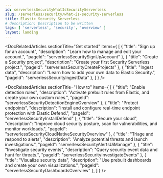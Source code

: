 ```yaml
---
id: serverlessSecurityWhatIsSecurityServerless
slug: /serverless/security/what-is-security-serverless
title: Elastic Security Serverless
# description: Description to be written
tags: [ 'serverless', 'security', 'overview' ]
layout: landing
---
```


<DocLandingHero
  title="Elastic Security Serverless"
  description="Elastic Security combines threat detection analytics, cloud native security, and endpoint protection in a single solution, so you can quickly detect, investigate, and respond to threats and vulnerabilities across your environment."
  image="security"
  headerIcon="logoSecurity"
  display="align"
/>

<DocRelatedArticles
  sectionTitle="Get started"
  items={
    [
      {
        "title": "Sign up for an account",
        "description": "Learn how to manage and edit your account.",
        "pageId": "serverlessSecuritySignUpAccount"
      },
      {
        "title": "Create a Security project",
        "description": "Create your first Security Serverless project.",
        "pageId": "serverlessSecurityCreateProjects"
      },
      {
        "title": "Ingest data",
        "description": "Learn how to add your own data to Elastic Security.",
        "pageId": "serverlessSecurityIngestData"
      },
    ]
  }
/>

<DocRelatedArticles
  sectionTitle="How to"
  items={
    [
      {
        "title": "Enable detection rules",
        "description": "Activate prebuilt rules from Elastic, and create your own custom rules.",
        "pageId": "serverlessSecurityDetectionEngineOverview"
      },
      {
        "title": "Protect endpoints",
        "description": "Install and configure real-time endpoint protection with Elastic Defend.",
        "pageId": "serverlessSecurityInstallDefend"
      },
      {
        "title": "Secure your cloud",
        "description": "Improve cloud security posture, scan for vulnerabilities, and monitor workloads.",
        "pageId": "serverlessSecurityCloudNativeSecurityOverview"
      },
      {
        "title": "Triage and respond to alerts",
        "description": "Analyze potential threats and launch investigations.",
        "pageId": "serverlessSecurityAlertsUiManage"
      },
      {
        "title": "Investigate security events",
        "description": "Query security event data and hunt for threats.",
        "pageId": "serverlessSecurityInvestigateEvents"
      },
      {
        "title": "Visualize security data",
        "description": "Use prebuilt dashboards and create your own visualizations.",
        "pageId": "serverlessSecurityDashboardsOverview"
      },
    ]
  }
/>
